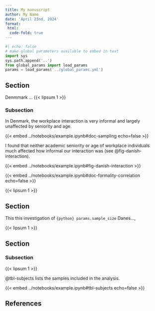 ```yaml
---
title: My manuscript
author: My Name
date: 'April 25nd, 2024'
format:
 html:
  code-fold: true
---
```


```python
#| echo: false
# make global parameters available to embed in text
import sys
sys.path.append('..')
from global_params import load_params
params = load_params('../global_params.yml')
```


## Section

<!-- Dummy text -->
Denmmark ... {{< lipsum 1 >}} 


### Subsection

In Denmark, the workplace interaction is very informal and largely unaffected by seniority and age. 

{{< embed ../notebooks/example.ipynb#doc-sampling echo=false >}}

I found that neither academic seniority or age of workplace individuals much affected how informal our interaction was (see @fig-danish-interaction). 

{{< embed ../notebooks/example.ipynb#fig-danish-interaction >}}

<!-- Dummy text -->

{{< embed ../notebooks/example.ipynb#doc-formality-correlation echo=false >}}

<!-- Dummy text -->
{{< lipsum 1 >}} 

## Section

This this investigation of `{python} params.sample_size` Danes..., 

<!-- Dummy text -->
{{< lipsum 1 >}} 

## Section

### Subsection

<!-- Dummy text -->
{{< lipsum 1 >}} 

@tbl-subjects lists the samples included in the analysis.

{{< embed ../notebooks/example.ipynb#tbl-subjects echo=false >}}

## References


